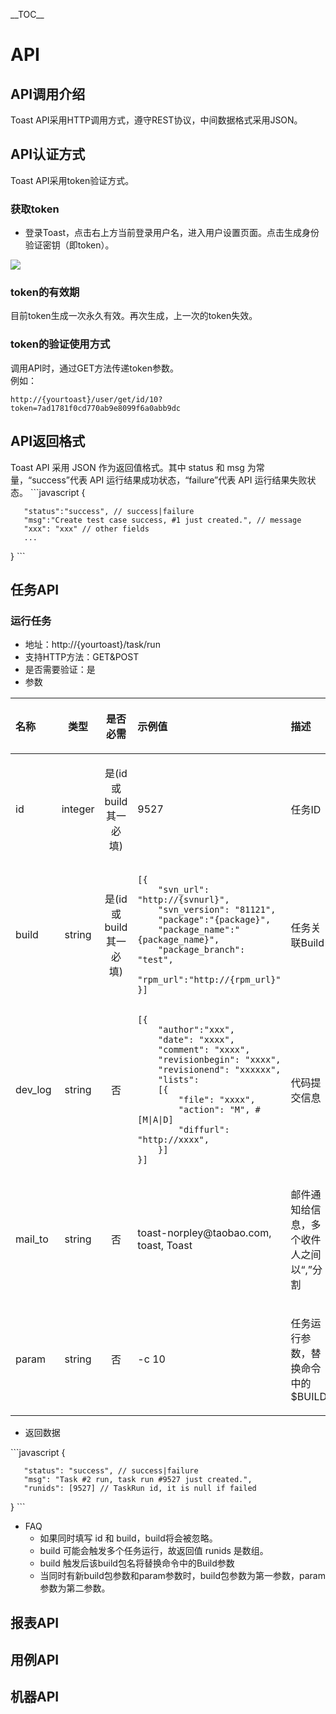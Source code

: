 __TOC__ 
= API =
== API调用介绍 ==
Toast API采用HTTP调用方式，遵守REST协议，中间数据格式采用JSON。
== API认证方式 ==
Toast API采用token验证方式。
=== 获取token ===
* 登录Toast，点击右上方当前登录用户名，进入用户设置页面。点击生成身份验证密钥（即token）。
<img src="http://rossblog-wordpress.stor.sinaapp.com/uploads/2013/01/token.png" />
=== token的有效期 ===
目前token生成一次永久有效。再次生成，上一次的token失效。
=== token的验证使用方式 ===
调用API时，通过GET方法传递token参数。<br/>
例如：
<pre>
http://{yourtoast}/user/get/id/10?token=7ad1781f0cd770ab9e8099f6a0abb9dc
</pre>
== API返回格式 ==
Toast API 采用 JSON 作为返回值格式。其中 status 和 msg 为常量，“success”代表 API 运行结果成功状态，“failure”代表 API 运行结果失败状态。
```javascript
{
    "status":"success", // success|failure
    "msg":"Create test case success, #1 just created.", // message
    "xxx": "xxx" // other fields
    ...
}
```
== 任务API ==
=== 运行任务 ===
*地址：http://{yourtoast}/task/run
*支持HTTP方法：GET&POST
*是否需要验证：是
*参数
{| style="margin-left: 20px; width: 950px" class="wikitable" border="1" cellpadding="1" cellspacing="1"
|-
!style="text-align:left"|名称
!类型
!style="width:150px"|是否必需
!style="text-align:left"|示例值
!style="text-align:left"|描述
|-
|id
|style="text-align:center"|integer
|style="text-align:center"|是(id 或 build 其一必填)
|9527
|任务ID
|-
|build
|style="text-align:center"|string
|style="text-align:center"|是(id 或 build 其一必填)
|<pre>[{
    "svn_url": "http://{svnurl}",
    "svn_version": "81121",
    "package":"{package}",
    "package_name":"{package_name}",
    "package_branch": "test",
    "rpm_url":"http://{rpm_url}"
}]
</pre>
|任务关联Build
|-
|dev_log
|style="text-align:center"|string
|style="text-align:center"|否
|<pre>[{
    "author":"xxx",
    "date": "xxxx",
    "comment": "xxxx",
    "revisionbegin": "xxxx",
    "revisionend": "xxxxxx",
    "lists": 
    [{
        "file": "xxxx",
        "action": "M", #[M|A|D]
        "diffurl": "http://xxxx", 
    }]
}]
</pre>
|代码提交信息
|-
|mail_to
|style="text-align:center"|string
|style="text-align:center"|否
|toast-norpley@taobao.com, toast, Toast
|邮件通知给信息，多个收件人之间以“,”分割
|-
|param
|style="text-align:center"|string
|style="text-align:center"|否
| -c 10
|任务运行参数，替换命令中的$BUILD
|}
*返回数据
```javascript
{
    "status": "success", // success|failure
    "msg": "Task #2 run, task run #9527 just created.",
    "runids": [9527] // TaskRun id, it is null if failed
}
```
*FAQ
** 如果同时填写 id 和 build，build将会被忽略。
** build 可能会触发多个任务运行，故返回值 runids 是数组。
** build 触发后该build包名将替换命令中的Build参数
** 当同时有新build包参数和param参数时，build包参数为第一参数，param参数为第二参数。

== 报表API ==
== 用例API ==
== 机器API ==
